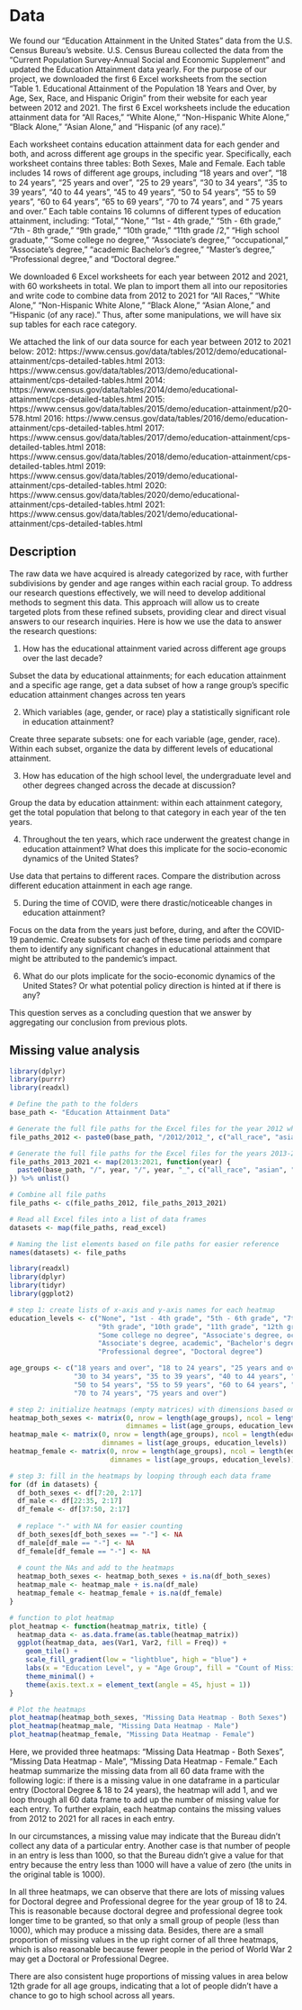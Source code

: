 # Data
We found our "Education Attainment in the United States" data from the U.S. Census Bureau's website. U.S. Census Bureau collected the data from the "Current Population Survey-Annual Social and Economic Supplement" and updated the Education Attainment data yearly. For the purpose of our project, we downloaded the first 6 Excel worksheets from the section "Table 1. Educational Attainment of the Population 18 Years and Over, by Age, Sex, Race, and Hispanic Origin" from their website for each year between 2012 and 2021. The first 6 Excel worksheets include the education attainment data for "All Races," "White Alone," "Non-Hispanic White Alone," "Black Alone," "Asian Alone," and "Hispanic (of any race)." 

Each worksheet contains education attainment data for each gender and both, and across different age groups in the specific year. Specifically, each worksheet contains three tables: Both Sexes, Male and Female. Each table includes 14 rows of different age groups, including "18 years and over", "18 to 24 years", "25 years and over", “25 to 29 years", "30 to 34 years", “35 to 39 years”, “40 to 44 years”, “45 to 49 years”, “50 to 54 years”, “55 to 59 years”, “60 to 64 years”, “65 to 69 years”, “70 to 74 years”, and “ 75 years and over.” Each table contains 16 columns of different types of education attainment, including: “Total,” “None,” “1st - 4th grade,” “5th - 6th grade,” “7th - 8th grade,” “9th grade,” “10th grade,” “11th grade /2,” “High school graduate,” “Some college no degree,” “Associate's degree,” “occupational,” “Associate's degree,” “academic Bachelor's degree,” “Master's degree,” “Professional degree,” and “Doctoral degree.”

We downloaded 6 Excel worksheets for each year between 2012 and 2021, with 60 worksheets in total. We plan to import them all into our repositories and write code to combine data from 2012 to 2021 for "All Races," "White Alone," "Non-Hispanic White Alone," "Black Alone," "Asian Alone," and "Hispanic (of any race)." Thus, after some manipulations, we will have six sup tables for each race category.

We attached the link of our data source for each year between 2012 to 2021 below: 
2012: https://www.census.gov/data/tables/2012/demo/educational-attainment/cps-detailed-tables.html
2013: https://www.census.gov/data/tables/2013/demo/educational-attainment/cps-detailed-tables.html
2014: https://www.census.gov/data/tables/2014/demo/educational-attainment/cps-detailed-tables.html
2015: https://www.census.gov/data/tables/2015/demo/education-attainment/p20-578.html
2016: https://www.census.gov/data/tables/2016/demo/education-attainment/cps-detailed-tables.html
2017: https://www.census.gov/data/tables/2017/demo/education-attainment/cps-detailed-tables.html
2018: https://www.census.gov/data/tables/2018/demo/education-attainment/cps-detailed-tables.html
2019: https://www.census.gov/data/tables/2019/demo/educational-attainment/cps-detailed-tables.html
2020: https://www.census.gov/data/tables/2020/demo/educational-attainment/cps-detailed-tables.html
2021: https://www.census.gov/data/tables/2021/demo/educational-attainment/cps-detailed-tables.html 

## Description
The raw data we have acquired is already categorized by race, with further subdivisions by gender and age ranges within each racial group. To address our research questions effectively, we will need to develop additional methods to segment this data. This approach will allow us to create targeted plots from these refined subsets, providing clear and direct visual answers to our research inquiries. Here is how we use the data to answer the research questions:

1. How has the educational attainment varied across different age groups over the last decade? 

Subset the data by educational attainments; for each education attainment and a specific age range, get a data subset of how a range group's specific education attainment changes across ten years

2. Which variables (age, gender, or race) play a statistically significant role in education attainment?

Create three separate subsets: one for each variable (age, gender, race). Within each subset, organize the data by different levels of educational attainment. 

3. How has education of the high school level, the undergraduate level and other degrees changed across the decade at discussion?

Group the data by education attainment: within each attainment category, get the total population that belong to that category in each year of the ten years. 

4. Throughout the ten years, which race underwent the greatest change in education attainment? What does this implicate for the socio-economic dynamics of the United States?

Use data that pertains to different races. Compare the distribution across different education attainment in each age range. 

5. During the time of COVID, were there drastic/noticeable changes in education attainment?

Focus on the data from the years just before, during, and after the COVID-19 pandemic. Create subsets for each of these time periods and compare them to identify any significant changes in educational attainment that might be attributed to the pandemic's impact.

6. What do our plots implicate for the socio-economic dynamics of the United States? Or what potential policy direction is hinted at if there is any?

This question serves as a concluding question that we answer by aggregating our conclusion from previous plots.

## Missing value analysis
```r
library(dplyr)
library(purrr)
library(readxl)

# Define the path to the folders
base_path <- "Education Attainment Data"

# Generate the full file paths for the Excel files for the year 2012 which has .xls files
file_paths_2012 <- paste0(base_path, "/2012/2012_", c("all_race", "asian", "black", "hispanic", "non_hispanic_white", "white"), ".xls")

# Generate the full file paths for the Excel files for the years 2013-2021 which have .xlsx files
file_paths_2013_2021 <- map(2013:2021, function(year) {
  paste0(base_path, "/", year, "/", year, "_", c("all_race", "asian", "black", "hispanic", "non_hispanic_white", "white"), ".xlsx")
}) %>% unlist()

# Combine all file paths
file_paths <- c(file_paths_2012, file_paths_2013_2021)

# Read all Excel files into a list of data frames
datasets <- map(file_paths, read_excel)

# Naming the list elements based on file paths for easier reference
names(datasets) <- file_paths
```

```r
library(readxl)
library(dplyr)
library(tidyr)
library(ggplot2)

# step 1: create lists of x-axis and y-axis names for each heatmap
education_levels <- c("None", "1st - 4th grade", "5th - 6th grade", "7th - 8th grade", 
                      "9th grade", "10th grade", "11th grade", "12th grade", "High school graduate", 
                      "Some college no degree", "Associate's degree, occupational", 
                      "Associate's degree, academic", "Bachelor's degree", "Master's degree", 
                      "Professional degree", "Doctoral degree")

age_groups <- c("18 years and over", "18 to 24 years", "25 years and over", "25 to 29 years", 
                "30 to 34 years", "35 to 39 years", "40 to 44 years", "45 to 49 years", 
                "50 to 54 years", "55 to 59 years", "60 to 64 years", "65 to 69 years", 
                "70 to 74 years", "75 years and over")

# step 2: initialize heatmaps (empty matrices) with dimensions based on x and y names
heatmap_both_sexes <- matrix(0, nrow = length(age_groups), ncol = length(education_levels), 
                             dimnames = list(age_groups, education_levels))
heatmap_male <- matrix(0, nrow = length(age_groups), ncol = length(education_levels), 
                       dimnames = list(age_groups, education_levels))
heatmap_female <- matrix(0, nrow = length(age_groups), ncol = length(education_levels), 
                         dimnames = list(age_groups, education_levels))

# step 3: fill in the heatmaps by looping through each data frame
for (df in datasets) {
  df_both_sexes <- df[7:20, 2:17]  
  df_male <- df[22:35, 2:17]       
  df_female <- df[37:50, 2:17]     
  
  # replace "-" with NA for easier counting
  df_both_sexes[df_both_sexes == "-"] <- NA
  df_male[df_male == "-"] <- NA
  df_female[df_female == "-"] <- NA
  
  # count the NAs and add to the heatmaps
  heatmap_both_sexes <- heatmap_both_sexes + is.na(df_both_sexes)
  heatmap_male <- heatmap_male + is.na(df_male)
  heatmap_female <- heatmap_female + is.na(df_female)
}

# function to plot heatmap
plot_heatmap <- function(heatmap_matrix, title) {
  heatmap_data <- as.data.frame(as.table(heatmap_matrix))
  ggplot(heatmap_data, aes(Var1, Var2, fill = Freq)) +
    geom_tile() +
    scale_fill_gradient(low = "lightblue", high = "blue") +
    labs(x = "Education Level", y = "Age Group", fill = "Count of Missing Data", title = title) +
    theme_minimal() +
    theme(axis.text.x = element_text(angle = 45, hjust = 1))
}

# Plot the heatmaps
plot_heatmap(heatmap_both_sexes, "Missing Data Heatmap - Both Sexes")
plot_heatmap(heatmap_male, "Missing Data Heatmap - Male")
plot_heatmap(heatmap_female, "Missing Data Heatmap - Female")
```
Here, we provided three heatmaps: "Missing Data Heatmap - Both Sexes", "Missing Data Heatmap - Male", "Missing Data Heatmap - Female." Each heatmap summarize the missing data from all 60 data frame with the following logic: if there is a missing value in one dataframe in a particular entry (Doctoral Degree & 18 to 24 years), the heatmap will add 1, and we loop through all 60 data frame to add up the number of missing value for each entry. To further explain, each heatmap contains the missing values from 2012 to 2021 for all races in each entry. 

In our circumstances, a missing value may indicate that the Bureau didn't collect any data of a particular entry.
Another case is that number of people in an entry is less than 1000, so that the Bureau didn't give a value for that entry because the entry less than 1000 will have a value of zero (the units in the original table is 1000).

In all three heatmaps, we can observe that there are lots of missing values for Doctoral degree and Professional degree for the year group of 18 to 24. This is reasonable because doctoral degree and professional degree took longer time to be granted, so that only a small group of people (less than 1000), which may produce a missing data. Besides, there are a small proportion of missing values in the up right corner of all three heatmaps, which is also reasonable because fewer people in the period of World War 2 may get a Doctoral or Professional Degree.

There are also consistent huge proportions of missing values in area below 12th grade for all age groups, indicating that a lot of people didn't have a chance to go to high school across all years. 

